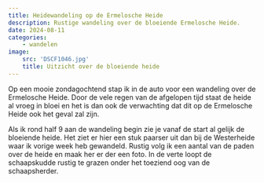 ```yaml
---
title: Heidewandeling op de Ermelosche Heide
description: Rustige wandeling over de bloeiende Ermelosche Heide.
date: 2024-08-11
categories:
    - wandelen
image:
    src: 'DSCF1046.jpg'
    title: Uitzicht over de bloeiende heide
---
```


Op een mooie zondagochtend stap ik in de auto voor een wandeling over de Ermelosche Heide. Door de vele regen van de afgelopen tijd staat de heide al vroeg in bloei en het is dan ook de verwachting dat dit op de Ermelosche Heide ook het geval zal zijn.

Als ik rond half 9 aan de wandeling begin zie je vanaf de start al gelijk de bloeiende heide. Het ziet er hier een stuk paarser uit dan bij de Westerheide waar ik vorige week heb gewandeld. Rustig volg ik een aantal van de paden over de heide en maak her er der een foto. In de verte loopt de schaapskudde rustig te grazen onder het toeziend oog van de schaapsherder.
